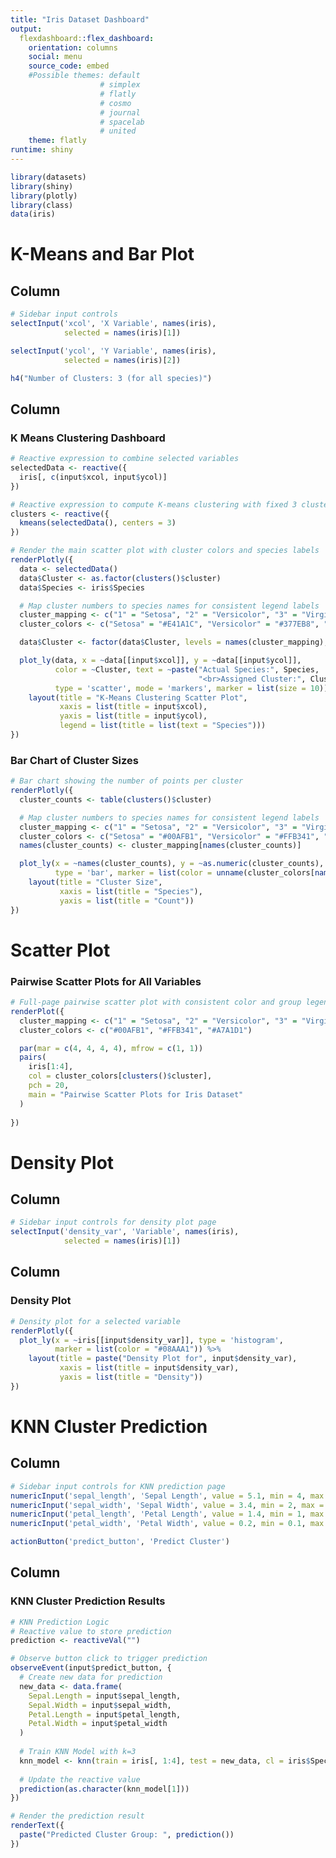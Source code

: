 ---
title: "Iris Dataset Dashboard"
output: 
  flexdashboard::flex_dashboard:
    orientation: columns
    social: menu
    source_code: embed
    #Possible themes: default
                    # simplex
                    # flatly
                    # cosmo
                    # journal
                    # spacelab
                    # united
    theme: flatly
runtime: shiny
---

```{r global, include=FALSE}
library(datasets)
library(shiny)
library(plotly)
library(class)  
data(iris)
```



K-Means and Bar Plot
=====================================================================
Column {.sidebar}
--------------------------------------------------------

```{r}
# Sidebar input controls
selectInput('xcol', 'X Variable', names(iris),
            selected = names(iris)[1])

selectInput('ycol', 'Y Variable', names(iris),
            selected = names(iris)[2])

h4("Number of Clusters: 3 (for all species)")
```

Column
-------------------------------------------------------------

### K Means Clustering Dashboard

```{r}
# Reactive expression to combine selected variables
selectedData <- reactive({
  iris[, c(input$xcol, input$ycol)]
})

# Reactive expression to compute K-means clustering with fixed 3 clusters
clusters <- reactive({
  kmeans(selectedData(), centers = 3)
})

# Render the main scatter plot with cluster colors and species labels
renderPlotly({
  data <- selectedData()
  data$Cluster <- as.factor(clusters()$cluster)
  data$Species <- iris$Species

  # Map cluster numbers to species names for consistent legend labels
  cluster_mapping <- c("1" = "Setosa", "2" = "Versicolor", "3" = "Virginica")
  cluster_colors <- c("Setosa" = "#E41A1C", "Versicolor" = "#377EB8", "Virginica" = "#4DAF4A")

  data$Cluster <- factor(data$Cluster, levels = names(cluster_mapping), labels = cluster_mapping)

  plot_ly(data, x = ~data[[input$xcol]], y = ~data[[input$ycol]], 
          color = ~Cluster, text = ~paste("Actual Species:", Species, 
                                          "<br>Assigned Cluster:", Cluster), 
          type = 'scatter', mode = 'markers', marker = list(size = 10)) %>%
    layout(title = "K-Means Clustering Scatter Plot",
           xaxis = list(title = input$xcol),
           yaxis = list(title = input$ycol),
           legend = list(title = list(text = "Species")))
})
```

### Bar Chart of Cluster Sizes

```{r}
# Bar chart showing the number of points per cluster
renderPlotly({
  cluster_counts <- table(clusters()$cluster)

  # Map cluster numbers to species names for consistent legend labels
  cluster_mapping <- c("1" = "Setosa", "2" = "Versicolor", "3" = "Virginica")
  cluster_colors <- c("Setosa" = "#00AFB1", "Versicolor" = "#FFB341", "Virginica" = "#A7A1D1")
  names(cluster_counts) <- cluster_mapping[names(cluster_counts)]

  plot_ly(x = ~names(cluster_counts), y = ~as.numeric(cluster_counts), 
          type = 'bar', marker = list(color = unname(cluster_colors[names(cluster_counts)]))) %>%
    layout(title = "Cluster Size", 
           xaxis = list(title = "Species"),
           yaxis = list(title = "Count"))
})
```

Scatter Plot
=======================================================================

### Pairwise Scatter Plots for All Variables

```{r}

# Full-page pairwise scatter plot with consistent color and group legend
renderPlot({
  cluster_mapping <- c("1" = "Setosa", "2" = "Versicolor", "3" = "Virginica")
  cluster_colors <- c("#00AFB1", "#FFB341", "#A7A1D1")

  par(mar = c(4, 4, 4, 4), mfrow = c(1, 1))
  pairs(
    iris[1:4], 
    col = cluster_colors[clusters()$cluster], 
    pch = 20, 
    main = "Pairwise Scatter Plots for Iris Dataset"
  )
  
})
```


Density Plot 
===========================================================

Column {.sidebar}
-----------------------------------------------------------
```{r}
# Sidebar input controls for density plot page
selectInput('density_var', 'Variable', names(iris),
            selected = names(iris)[1])
```

Column
-------------------------------------------------------------
### Density Plot

```{r}
# Density plot for a selected variable
renderPlotly({
  plot_ly(x = ~iris[[input$density_var]], type = 'histogram', 
          marker = list(color = "#08AAA1")) %>%
    layout(title = paste("Density Plot for", input$density_var),
           xaxis = list(title = input$density_var),
           yaxis = list(title = "Density"))
})
```

KNN Cluster Prediction
====================================================================

Column {.sidebar}
--------------------------------------------
```{r}
# Sidebar input controls for KNN prediction page
numericInput('sepal_length', 'Sepal Length', value = 5.1, min = 4, max = 8, step = 0.1)
numericInput('sepal_width', 'Sepal Width', value = 3.4, min = 2, max = 5, step = 0.1)
numericInput('petal_length', 'Petal Length', value = 1.4, min = 1, max = 7, step = 0.1)
numericInput('petal_width', 'Petal Width', value = 0.2, min = 0.1, max = 2.5, step = 0.1)

actionButton('predict_button', 'Predict Cluster')

```

Column
--------------------------------------------------------
### KNN Cluster Prediction Results
```{r}
# KNN Prediction Logic
# Reactive value to store prediction
prediction <- reactiveVal("")

# Observe button click to trigger prediction
observeEvent(input$predict_button, {
  # Create new data for prediction
  new_data <- data.frame(
    Sepal.Length = input$sepal_length,
    Sepal.Width = input$sepal_width,
    Petal.Length = input$petal_length,
    Petal.Width = input$petal_width
  )
  
  # Train KNN Model with k=3
  knn_model <- knn(train = iris[, 1:4], test = new_data, cl = iris$Species, k = 3)
  
  # Update the reactive value
  prediction(as.character(knn_model[1]))
})

# Render the prediction result
renderText({
  paste("Predicted Cluster Group: ", prediction())
})

```
